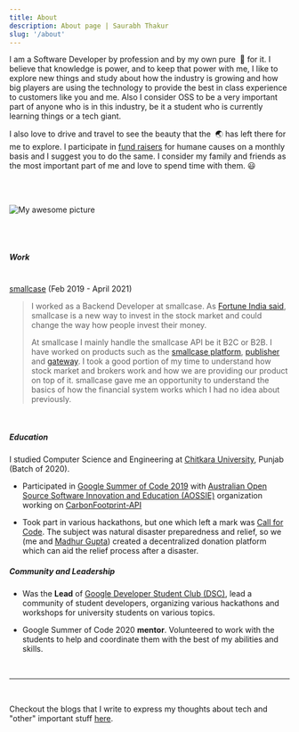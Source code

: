 ---
title: About
description: About page | Saurabh Thakur
slug: '/about'
---

I am a Software Developer by profession and by my own pure &nbsp;💖 for it. I believe that knowledge is power, and to keep that power with me, I like to explore new things and study about how the industry is growing and how big players are using the technology to provide the best in class experience to customers like you and me. Also I consider OSS to be a very important part of anyone who is in this industry, be it a student who is currently learning things or a tech giant.

I also love to drive and travel to see the beauty that the &nbsp;🌏 has left there for me to explore. I participate in <a target="_blank" rel="noreferrer" href="https://ketto.org">fund raisers</a> for humane causes on a monthly basis and I suggest you to do the same. I consider my family and friends as the most important part of me and love to spend time with them. 😃

<br/>
<br/>

![My awesome picture](./me-bw.jpg)

<br/>
<br/>

##### Work

<br/>
<Text sx={{ fontSize: [1,2,3], color:"#7e7777" }}><a target="_blank" rel="noreferrer" href="https://smallcase.com">smallcase</a> (Feb 2019 - April 2021)</Text>

> I worked as a Backend Developer at smallcase. As <a target="_blank" rel="noreferrer" href="https://www.fortuneindia.com/enterprise/big-things-come-in-small-cases/103692">Fortune India said</a>, smallcase is a new way to invest in the stock market and could change the way how people invest their money.
>
> At smallcase I mainly handle the smallcase API be it B2C or B2B. I have worked on products such as the <a target="_blank" rel="noreferrer" href="https://smallcase.com">smallcase platform</a>, <a target="_blank" rel="noreferrer" href="https://publisher.smallcase.com">publisher</a> and <a target="_blank" rel="noreferrer" href="https://gateway.smallcase.com">gateway</a>. I took a good portion of my time to understand how stock market and brokers work and how we are providing our product on top of it.
> smallcase gave me an opportunity to understand the basics of how the financial system works which I had no idea about previously.

<br/>

##### Education

I studied Computer Science and Engineering at <a target="_blank" rel="noreferrer" href="https://chitkara.edu.in">Chitkara University</a>, Punjab (Batch of 2020).

- Participated in <a target="_blank" rel="noreferrer" href="https://summerofcode.withgoogle.com/archive/2019/projects/5362213500485632/">Google Summer of Code 2019</a> with <a target="_blank" rel="noreferrer" href="https://aossie.gitlab.io">Australian Open Source Software Innovation and Education (AOSSIE)</a> organization working on <a target="_blank" rel="noreferrer" href="https://gitlab.com/aossie/CarbonFootprint-API">CarbonFootprint-API</a>

- Took part in various hackathons, but one which left a mark was <a target="_blank" rel="noreferrer" href="https://www.topcoder.com/challenges/30070727?tab=winners">Call for Code</a>. The subject was natural disaster preparedness and relief, so we (me and <a target="_blank" rel="noreferrer" href="https://github.com/madhurgupta10">Madhur Gupta</a>) created a decentralized donation platform which can aid the relief process after a disaster.

##### Community and Leadership

- Was the **Lead** of <a target="_blank" rel="noreferrer" href="https://developers.google.com/community/dsc">Google Developer Student Club (DSC)</a>, lead a community of student developers, organizing various hackathons and workshops for university students on various topics.

- Google Summer of Code 2020 **mentor**. Volunteered to work with the students to help and coordinate them with the best of my abilities and skills.

<br/>

---

<br/>

Checkout the blogs that I write to express my thoughts about tech and "other" important stuff [here](/blog).
